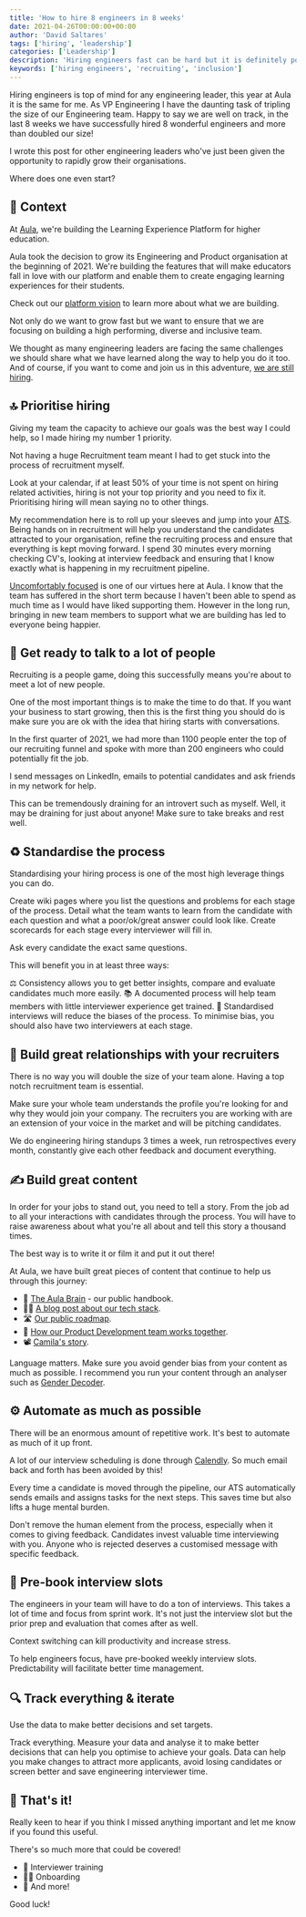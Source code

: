 ```yaml
---
title: 'How to hire 8 engineers in 8 weeks'
date: 2021-04-26T00:00:00+00:00
author: 'David Saltares'
tags: ['hiring', 'leadership']
categories: ['Leadership']
description: 'Hiring engineers fast can be hard but it is definitely possible. This blog post gives a few tips and techniques to make it happen without destroying your team.'
keywords: ['hiring engineers', 'recruiting', 'inclusion']
---
```


Hiring engineers is top of mind for any engineering leader, this year at Aula it is the same for me. As VP Engineering I have the daunting task of tripling the size of our Engineering team. Happy to say we are well on track, in the last 8 weeks we have successfully hired 8 wonderful engineers and more than doubled our size!

I wrote this post for other engineering leaders who've just been given the opportunity to rapidly grow their organisations.

Where does one even start?

## 💜 Context

At [Aula](https://www.aula.education/), we're building the Learning Experience Platform for higher education.

Aula took the decision to grow its Engineering and Product organisation at the beginning of 2021. We're building the features that will make educators fall in love with our platform and enable them to create engaging learning experiences for their students.

Check out our [platform vision](https://portal.aula.education/tabs/9-vision) to learn more about what we are building.

Not only do we want to grow fast but we want to ensure that we are focusing on building a high performing, diverse and inclusive team.

We thought as many engineering leaders are facing the same challenges we should share what we have learned along the way to help you do it too. And of course, if you want to come and join us in this adventure, [we are still hiring](https://aulaeducation.recruitee.com/).

## 🔝 Prioritise hiring

Giving my team the capacity to achieve our goals was the best way I could help, so I made hiring my number 1 priority.

Not having a huge Recruitment team meant I had to get stuck into the process of recruitment myself.

Look at your calendar, if at least 50% of your time is not spent on hiring related activities, hiring is not your top priority and you need to fix it. Prioritising hiring will mean saying no to other things.

My recommendation here is to roll up your sleeves and jump into your [ATS](https://en.wikipedia.org/wiki/Applicant_tracking_system). Being hands on in recruitment will help you understand the candidates attracted to your organisation, refine the recruiting process and ensure that everything is kept moving forward. I spend 30 minutes every morning checking CV's, looking at interview feedback and ensuring that I know exactly what is happening in my recruitment pipeline.

[Uncomfortably focused](https://www.notion.so/aulaeducation/Mission-and-Virtues-at-Aula-9f2c356b2d8e44f9bfdb772ec3ca396c) is one of our virtues here at Aula. I know that the team has suffered in the short term because I haven't been able to spend as much time as I would have liked supporting them. However in the long run, bringing in new team members to support what we are building has led to everyone being happier.

## 💬 Get ready to talk to a lot of people

Recruiting is a people game, doing this successfully means you're about to meet a lot of new people.

One of the most important things is to make the time to do that. If you want your business to start growing, then this is the first thing you should do is make sure you are ok with the idea that hiring starts with conversations.

In the first quarter of 2021, we had more than 1100 people enter the top of our recruiting funnel and spoke with more than 200 engineers who could potentially fit the job.

I send messages on LinkedIn, emails to potential candidates and ask friends in my network for help.

This can be tremendously draining for an introvert such as myself. Well, it may be draining for just about anyone! Make sure to take breaks and rest well.

## ♻️ Standardise the process

Standardising your hiring process is one of the most high leverage things you can do.

Create wiki pages where you list the questions and problems for each stage of the process. Detail what the team wants to learn from the candidate with each question and what a poor/ok/great answer could look like. Create scorecards for each stage every interviewer will fill in.

Ask every candidate the exact same questions.

This will benefit you in at least three ways:

⚖️ Consistency allows you to get better insights, compare and evaluate candidates much more easily.
📚 A documented process will help team members with little interviewer experience get trained.
🤔 Standardised interviews will reduce the biases of the process. To minimise bias, you should also have two interviewers at each stage.

## 🤝 Build great relationships with your recruiters

There is no way you will double the size of your team alone. Having a top notch recruitment team is essential.

Make sure your whole team understands the profile you're looking for and why they would join your company. The recruiters you are working with are an extension of your voice in the market and will be pitching candidates.

We do engineering hiring standups 3 times a week, run retrospectives every month, constantly give each other feedback and document everything.

## ✍️ Build great content

In order for your jobs to stand out, you need to tell a story. From the job ad to all your interactions with candidates through the process. You will have to raise awareness about what you're all about and tell this story a thousand times.

The best way is to write it or film it and put it out there!

At Aula, we have built great pieces of content that continue to help us through this journey:

- 🧠 [The Aula Brain](https://www.notion.so/aulaeducation/The-Aula-Brain-4da091a8797840108311d99815b3b36f) - our public handbook.
- 👩‍💻 [A blog post about our tech stack](https://dev.to/aulaeducation/aula-behind-the-scenes-of-the-learning-experience-platform-our-stack-1gno).
- 🛣️ [Our public roadmap](https://portal.aula.education/).
- 💼 [How our Product Development team works together](https://www.notion.so/aulaeducation/How-we-work-b1af4d53998949e5b05697158261c27a).
- 📽️ [Camila's story](https://www.youtube.com/watch?v=zIXtXYkqqJg&feature=emb_logo).

Language matters. Make sure you avoid gender bias from your content as much as possible. I recommend you run your content through an analyser such as [Gender Decoder](http://gender-decoder.katmatfield.com/).

## ⚙️ Automate as much as possible

There will be an enormous amount of repetitive work. It's best to automate as much of it up front.

A lot of our interview scheduling is done through [Calendly](https://calendly.com/). So much email back and forth has been avoided by this!

Every time a candidate is moved through the pipeline, our ATS automatically sends emails and assigns tasks for the next steps. This saves time but also lifts a huge mental burden.

Don't remove the human element from the process, especially when it comes to giving feedback. Candidates invest valuable time interviewing with you. Anyone who is rejected deserves a customised message with specific feedback.

## 📆 Pre-book interview slots

The engineers in your team will have to do a ton of interviews. This takes a lot of time and focus from sprint work. It's not just the interview slot but the prior prep and evaluation that comes after as well.

Context switching can kill productivity and increase stress.

To help engineers focus, have pre-booked weekly interview slots. Predictability will facilitate better time management.

## 🔍 Track everything & iterate

Use the data to make better decisions and set targets.

Track everything. Measure your data and analyse it to make better decisions that can help you optimise to achieve your goals. Data can help you make changes to attract more applicants, avoid losing candidates or screen better and save engineering interviewer time.

## 🙌 That's it!

Really keen to hear if you think I missed anything important and let me know if you found this useful.

There's so much more that could be covered!

- 🏫 Interviewer training
- 👩‍🎓 Onboarding
- 🚀 And more!

Good luck!
